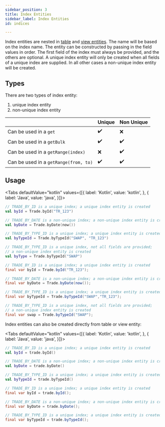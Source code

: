 ```yaml
---
sidebar_position: 3
title: Index Entities
sidebar_label: Index Entities
id: indices

---
```


Index entities are nested in [table](../tables) and [view entities](../views). The name will be based
on the index name. The entity can be constructed by passing in the field values in order. The first field of the index
must always be provided, and the others are optional. A unique index entity will only be created when all fields of a
unique index are supplied. In all other cases a non-unique index entity will be created.

## Types

There are two types of index entity:

1. unique index entity
2. non-unique index entity

|                                       | Unique | Non Unique |
|---------------------------------------|--------|------------|
| Can be used in a `get`                | ✔️     | ❌          |
| Can be used in a `getBulk`            | ✔️     | ✔️         |
| Can be used in a `getRange(index)`    | ❌      | ✔️         |
| Can be used in a `getRange(from, to)` | ✔️     | ✔️         |


## Usage
<Tabs defaultValue="kotlin" values={[{ label: 'Kotlin', value: 'kotlin', }, { label: 'Java', value: 'java', }]}>
<TabItem value="kotlin">

```kotlin
// TRADE_BY_ID is a unique index; a unique index entity is created
val byId = Trade.byId("TR_123")

// TRADE_BY_DATE is a non-unique index; a non-unique index entity is created
val byDate = Trade.byDate(now())

// TRADE_BY_TYPE_ID is a unique index; a unique index entity is created
val byTypeId = Trade.byTypeId("SWAP", "TR_123")

// TRADE_BY_TYPE_ID is a unique index, not all fields are provided;
// a non-unique index entity is created
val byType = Trade.byTypeId("SWAP")
```

</TabItem>
<TabItem value="java">

```java
// TRADE_BY_ID is a unique index; a unique index entity is created
final var byId = Trade.byId("TR_123");

// TRADE_BY_DATE is a non-unique index; a non-unique index entity is created
final var byDate = Trade.byDate(now());

// TRADE_BY_TYPE_ID is a unique index; a unique index entity is created
final var byTypeId = Trade.byTypeId("SWAP","TR_123");

// TRADE_BY_TYPE_ID is a unique index, not all fields are provided;
// a non-unique index entity is created
final var swap = Trade.byTypeId("SWAP");
```
</TabItem>
</Tabs>

Index entities can also be created directly from table or view entity:

<Tabs defaultValue="kotlin" values={[{ label: 'Kotlin', value: 'kotlin', }, { label: 'Java', value: 'java', }]}>
<TabItem value="kotlin">

```kotlin
// TRADE_BY_ID is a unique index; a unique index entity is created
val byId = trade.byId()

// TRADE_BY_DATE is a non-unique index; a non-unique index entity is created
val byDate = trade.byDate()

// TRADE_BY_TYPE_ID is a unique index; a unique index entity is created
val byTypeId = trade.byTypeId()
```

</TabItem>
<TabItem value="java">

```java
// TRADE_BY_ID is a unique index; a unique index entity is created
final var byId = trade.byId();

// TRADE_BY_DATE is a non-unique index; a non-unique index entity is created
final var byDate = trade.byDate();

// TRADE_BY_TYPE_ID is a unique index; a unique index entity is created
final var byTypeId = trade.byTypeId();
```
</TabItem>
</Tabs>
